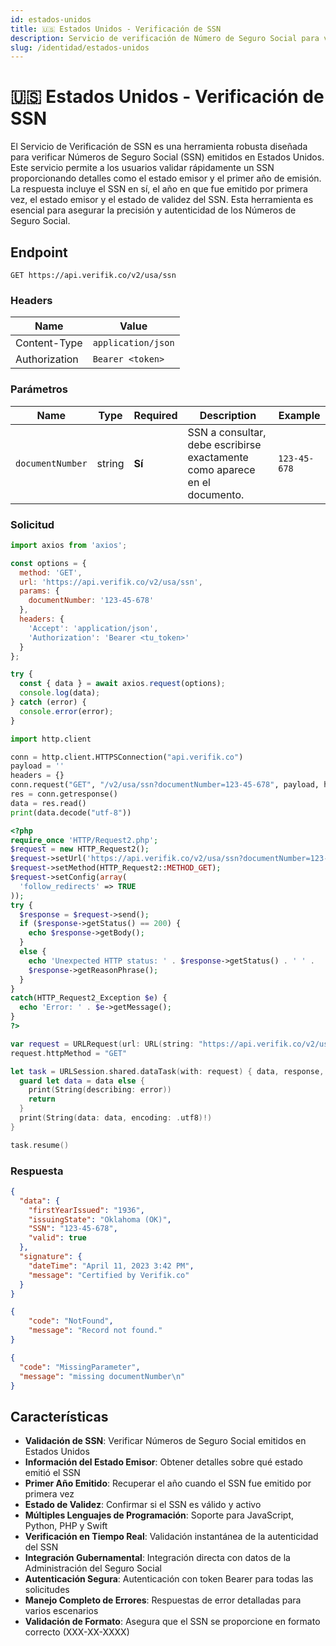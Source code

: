 ```yaml
---
id: estados-unidos
title: 🇺🇸 Estados Unidos - Verificación de SSN
description: Servicio de verificación de Número de Seguro Social para validación de identidad de Estados Unidos
slug: /identidad/estados-unidos
---
```



# 🇺🇸 Estados Unidos - Verificación de SSN

El Servicio de Verificación de SSN es una herramienta robusta diseñada para verificar Números de Seguro Social (SSN) emitidos en Estados Unidos. Este servicio permite a los usuarios validar rápidamente un SSN proporcionando detalles como el estado emisor y el primer año de emisión. La respuesta incluye el SSN en sí, el año en que fue emitido por primera vez, el estado emisor y el estado de validez del SSN. Esta herramienta es esencial para asegurar la precisión y autenticidad de los Números de Seguro Social.

## Endpoint

```
GET https://api.verifik.co/v2/usa/ssn
```

### Headers

| Name          | Value              |
| ------------- | ------------------ |
| Content-Type  | `application/json` |
| Authorization | `Bearer <token>`   |

### Parámetros

| Name | Type | Required | Description | Example |
| ---- | ---- | -------- | ----------- | ------- |
| `documentNumber` | string | **Sí** | SSN a consultar, debe escribirse exactamente como aparece en el documento. | `123-45-678` |

### Solicitud

<Tabs>
  <TabItem value="javascript" label="JavaScript">

```javascript
import axios from 'axios';

const options = {
  method: 'GET',
  url: 'https://api.verifik.co/v2/usa/ssn',
  params: {
    documentNumber: '123-45-678'
  },
  headers: {
    'Accept': 'application/json',
    'Authorization': 'Bearer <tu_token>'
  }
};

try {
  const { data } = await axios.request(options);
  console.log(data);
} catch (error) {
  console.error(error);
}
```

  </TabItem>
  <TabItem value="python" label="Python">

```python
import http.client

conn = http.client.HTTPSConnection("api.verifik.co")
payload = ''
headers = {}
conn.request("GET", "/v2/usa/ssn?documentNumber=123-45-678", payload, headers)
res = conn.getresponse()
data = res.read()
print(data.decode("utf-8"))
```

  </TabItem>
  <TabItem value="php" label="PHP">

```php
<?php
require_once 'HTTP/Request2.php';
$request = new HTTP_Request2();
$request->setUrl('https://api.verifik.co/v2/usa/ssn?documentNumber=123-45-678');
$request->setMethod(HTTP_Request2::METHOD_GET);
$request->setConfig(array(
  'follow_redirects' => TRUE
));
try {
  $response = $request->send();
  if ($response->getStatus() == 200) {
    echo $response->getBody();
  }
  else {
    echo 'Unexpected HTTP status: ' . $response->getStatus() . ' ' .
    $response->getReasonPhrase();
  }
}
catch(HTTP_Request2_Exception $e) {
  echo 'Error: ' . $e->getMessage();
}
?>
```

  </TabItem>
  <TabItem value="swift" label="Swift">

```swift
var request = URLRequest(url: URL(string: "https://api.verifik.co/v2/usa/ssn?documentNumber=123-45-678")!,timeoutInterval: Double.infinity)
request.httpMethod = "GET"

let task = URLSession.shared.dataTask(with: request) { data, response, error in 
  guard let data = data else {
    print(String(describing: error))
    return
  }
  print(String(data: data, encoding: .utf8)!)
}

task.resume()
```

  </TabItem>
</Tabs>

### Respuesta

<Tabs>
  <TabItem value="200" label="200">

```json
{
  "data": {
    "firstYearIssued": "1936",
    "issuingState": "Oklahoma (OK)",
    "SSN": "123-45-678",
    "valid": true
  },
  "signature": {
    "dateTime": "April 11, 2023 3:42 PM",
    "message": "Certified by Verifik.co"
  }
}
```

  </TabItem>
  <TabItem value="404" label="404">

```json
{
    "code": "NotFound",
    "message": "Record not found."
}
```

  </TabItem>
  <TabItem value="409" label="409">

```json
{
  "code": "MissingParameter",
  "message": "missing documentNumber\n"
}
```

  </TabItem>
</Tabs>

## Características

- **Validación de SSN**: Verificar Números de Seguro Social emitidos en Estados Unidos
- **Información del Estado Emisor**: Obtener detalles sobre qué estado emitió el SSN
- **Primer Año Emitido**: Recuperar el año cuando el SSN fue emitido por primera vez
- **Estado de Validez**: Confirmar si el SSN es válido y activo
- **Múltiples Lenguajes de Programación**: Soporte para JavaScript, Python, PHP y Swift
- **Verificación en Tiempo Real**: Validación instantánea de la autenticidad del SSN
- **Integración Gubernamental**: Integración directa con datos de la Administración del Seguro Social
- **Autenticación Segura**: Autenticación con token Bearer para todas las solicitudes
- **Manejo Completo de Errores**: Respuestas de error detalladas para varios escenarios
- **Validación de Formato**: Asegura que el SSN se proporcione en formato correcto (XXX-XX-XXXX)
